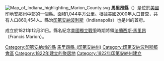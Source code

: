 {{Otheruses|馬里昂縣|subject=美國印地安納州的一個縣|other=同名的縣}}
[[File:Map_of_Indiana_highlighting_Marion_County.svg|right]]
'''馬里昂縣'''（{{lang-en|Marion County}}）是位於[[美國|美國]][[印地安那州|印地安那州]]中部的一個縣。面積1,044平方公里。根據[[美國2000年人口普查|美國2000年人口普查]]，共有人口860,454人。縣治[[印第安納波利斯|印第安納波利斯]]（Indianapolis）也是州的首府。

成立於1821年12月31日。縣名紀念[[美國獨立戰爭|美國獨立戰爭]]時期將領[[法蘭西斯·馬里昂|法蘭西斯·馬里昂]]（Francis Marion）。

{{Indiana}}
{{馬里昂縣 (印地安納州)}}
{{Authority control}}

{{DEFAULTSORT:Marion County}}
[[Category:印第安納州的縣|Category:印第安納州的縣]]
[[Category:馬里昂縣_(印第安納州)|]]
[[Category:印第安納波利斯都會區|Category:印第安納波利斯都會區]]
[[Category:1822年建立的聚居地|Category:1822年建立的聚居地]]
[[Category:1822年印第安納州建立|Category:1822年印第安納州建立]]